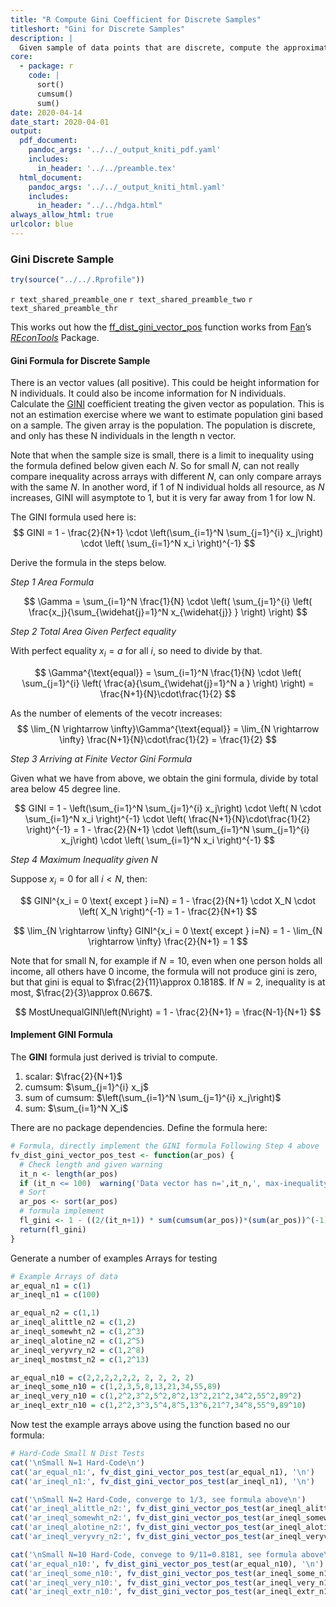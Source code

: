 ```yaml
---
title: "R Compute Gini Coefficient for Discrete Samples"
titleshort: "Gini for Discrete Samples"
description: |
  Given sample of data points that are discrete, compute the approximate gini coefficient.
core:
  - package: r
    code: |
      sort()
      cumsum()
      sum()
date: 2020-04-14
date_start: 2020-04-01
output:
  pdf_document:
    pandoc_args: '../../_output_kniti_pdf.yaml'
    includes:
      in_header: '../../preamble.tex'
  html_document:
    pandoc_args: '../../_output_kniti_html.yaml'
    includes:
      in_header: "../../hdga.html"
always_allow_html: true
urlcolor: blue
---
```


### Gini Discrete Sample

```r
try(source("../../.Rprofile"))
```

`r text_shared_preamble_one`
`r text_shared_preamble_two`
`r text_shared_preamble_thr`

This works out how the [ff_dist_gini_vector_pos](https://fanwangecon.github.io/REconTools/reference/ff_dist_gini_vector_pos.html) function works from [Fan](https://fanwangecon.github.io/)'s *[REconTools](https://fanwangecon.github.io/REconTools/)* Package.

#### Gini Formula for Discrete Sample

There is an vector values (all positive). This could be height information for N individuals. It could also be income information for N individuals. Calculate the [GINI](https://en.wikipedia.org/wiki/Gini_coefficient) coefficient treating the given vector as population. This is not an estimation exercise where we want to estimate population gini based on a sample. The given array is the population. The population is discrete, and only has these N individuals in the length n vector.

Note that when the sample size is small, there is a limit to inequality using the formula defined below given each $N$. So for small $N$, can not really compare inequality across arrays with different $N$, can only compare arrays with the same $N$. In another word, if 1 of N individual holds all resource, as $N$ increases, GINI will asymptote to 1, but it is very far away from 1 for low N.

The GINI formula used here is:
$$
 GINI =
  1 - \frac{2}{N+1}
  \cdot
  \left(\sum_{i=1}^N \sum_{j=1}^{i} x_j\right)
  \cdot
  \left(
    \sum_{i=1}^N x_i
  \right)^{-1}
$$

Derive the formula in the steps below.

*Step 1 Area Formula*

$$
 \Gamma = \sum_{i=1}^N \frac{1}{N} \cdot \left(
     \sum_{j=1}^{i} \left(
      \frac{x_j}{\sum_{\widehat{j}=1}^N x_{\widehat{j}} }
      \right)
  \right)
$$

*Step 2 Total Area Given Perfect equality*

With perfect equality $x_i=a$ for all $i$, so need to divide by that.

$$
 \Gamma^{\text{equal}} = \sum_{i=1}^N \frac{1}{N} \cdot \left(
     \sum_{j=1}^{i} \left(
      \frac{a}{\sum_{\widehat{j}=1}^N a }
      \right)
  \right)
  = \frac{N+1}{N}\cdot\frac{1}{2}
$$

As the number of elements of the vecotr increases:
$$
 \lim_{N \rightarrow \infty}\Gamma^{\text{equal}}
  = \lim_{N \rightarrow \infty} \frac{N+1}{N}\cdot\frac{1}{2}
  = \frac{1}{2}
$$

*Step 3 Arriving at Finite Vector Gini Formula*

Given what we have from above, we obtain the gini formula, divide by total area below 45 degree line.

$$
 GINI =
  1 -
  \left(\sum_{i=1}^N \sum_{j=1}^{i} x_j\right)
  \cdot
  \left(
    N \cdot \sum_{i=1}^N x_i
  \right)^{-1}
  \cdot
  \left( \frac{N+1}{N}\cdot\frac{1}{2} \right)^{-1}
  =
  1 - \frac{2}{N+1}
  \cdot
  \left(\sum_{i=1}^N \sum_{j=1}^{i} x_j\right)
  \cdot
  \left(
    \sum_{i=1}^N x_i
  \right)^{-1}
$$

*Step 4 Maximum Inequality given N*

Suppose $x_i=0$ for all $i<N$, then:

$$
 GINI^{x_i = 0 \text{ except } i=N}
 =
  1 - \frac{2}{N+1}
  \cdot
  X_N
  \cdot
  \left(
    X_N
  \right)^{-1}
 =
 1 - \frac{2}{N+1}
$$

$$
 \lim_{N \rightarrow \infty} GINI^{x_i = 0 \text{ except } i=N}
 =
 1 -
 \lim_{N \rightarrow \infty}
 \frac{2}{N+1}
 = 1
$$

Note that for small N, for example if $N=10$, even when one person holds all income, all others have 0 income, the formula will not produce gini is zero, but that gini is equal to $\frac{2}{11}\approx 0.1818$. If $N=2$, inequality is at most, $\frac{2}{3}\approx 0.667$.

$$
 MostUnequalGINI\left(N\right) = 1 - \frac{2}{N+1} = \frac{N-1}{N+1}
$$

#### Implement GINI Formula

The **GINI** formula just derived is trivial to compute.

1. scalar: $\frac{2}{N+1}$
2. cumsum: $\sum_{j=1}^{i} x_j$
3. sum of cumsum: $\left(\sum_{i=1}^N \sum_{j=1}^{i} x_j\right)$
3. sum: $\sum_{i=1}^N X_i$

There are no package dependencies. Define the formula here:

```r
# Formula, directly implement the GINI formula Following Step 4 above
fv_dist_gini_vector_pos_test <- function(ar_pos) {
  # Check length and given warning
  it_n <- length(ar_pos)
  if (it_n <= 100)  warning('Data vector has n=',it_n,', max-inequality/max-gini=',(it_n-1)/(it_n + 1))
  # Sort
  ar_pos <- sort(ar_pos)
  # formula implement
  fl_gini <- 1 - ((2/(it_n+1)) * sum(cumsum(ar_pos))*(sum(ar_pos))^(-1))
  return(fl_gini)
}
```

Generate a number of examples Arrays for testing

```r
# Example Arrays of data
ar_equal_n1 = c(1)
ar_ineql_n1 = c(100)

ar_equal_n2 = c(1,1)
ar_ineql_alittle_n2 = c(1,2)
ar_ineql_somewht_n2 = c(1,2^3)
ar_ineql_alotine_n2 = c(1,2^5)
ar_ineql_veryvry_n2 = c(1,2^8)
ar_ineql_mostmst_n2 = c(1,2^13)

ar_equal_n10 = c(2,2,2,2,2,2, 2, 2, 2, 2)
ar_ineql_some_n10 = c(1,2,3,5,8,13,21,34,55,89)
ar_ineql_very_n10 = c(1,2^2,3^2,5^2,8^2,13^2,21^2,34^2,55^2,89^2)
ar_ineql_extr_n10 = c(1,2^2,3^3,5^4,8^5,13^6,21^7,34^8,55^9,89^10)
```

Now test the example arrays above using the function based no our formula:

```r
# Hard-Code Small N Dist Tests
cat('\nSmall N=1 Hard-Code\n')
cat('ar_equal_n1:', fv_dist_gini_vector_pos_test(ar_equal_n1), '\n')
cat('ar_ineql_n1:', fv_dist_gini_vector_pos_test(ar_ineql_n1), '\n')

cat('\nSmall N=2 Hard-Code, converge to 1/3, see formula above\n')
cat('ar_ineql_alittle_n2:', fv_dist_gini_vector_pos_test(ar_ineql_alittle_n2), '\n')
cat('ar_ineql_somewht_n2:', fv_dist_gini_vector_pos_test(ar_ineql_somewht_n2), '\n')
cat('ar_ineql_alotine_n2:', fv_dist_gini_vector_pos_test(ar_ineql_alotine_n2), '\n')
cat('ar_ineql_veryvry_n2:', fv_dist_gini_vector_pos_test(ar_ineql_veryvry_n2), '\n')

cat('\nSmall N=10 Hard-Code, convege to 9/11=0.8181, see formula above\n')
cat('ar_equal_n10:', fv_dist_gini_vector_pos_test(ar_equal_n10), '\n')
cat('ar_ineql_some_n10:', fv_dist_gini_vector_pos_test(ar_ineql_some_n10), '\n')
cat('ar_ineql_very_n10:', fv_dist_gini_vector_pos_test(ar_ineql_very_n10), '\n')
cat('ar_ineql_extr_n10:', fv_dist_gini_vector_pos_test(ar_ineql_extr_n10), '\n')
```
